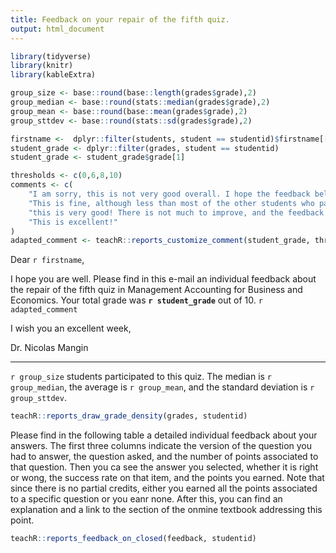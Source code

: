 ```yaml
---
title: Feedback on your repair of the fifth quiz.
output: html_document
---
```



```r
library(tidyverse)
library(knitr)
library(kableExtra)

group_size <- base::round(base::length(grades$grade),2)
group_median <- base::round(stats::median(grades$grade),2)
group_mean <- base::round(base::mean(grades$grade),2)
group_sttdev <- base::round(stats::sd(grades$grade),2)

firstname <-  dplyr::filter(students, student == studentid)$firstname[[1]]
student_grade <- dplyr::filter(grades, student == studentid)
student_grade <- student_grade$grade[1]

thresholds <- c(0,6,8,10)
comments <- c(
    "I am sorry, this is not very good overall. I hope the feedback below will help you understand what you did wrong.",
    "This is fine, although less than most of the other students who participated. I hope the feedback below will help you understand what you did wrong.",
    "this is very good! There is not much to improve, and the feedback below may help you identify what.",
    "This is excellent!"
)
adapted_comment <- teachR::reports_customize_comment(student_grade, thresholds, comments)
```


Dear `r firstname`,

I hope you are well. Please find in this e-mail an individual feedback about the repair of the fifth quiz in Management Accounting for Business and Economics. Your total grade was **`r student_grade`** out of 10. `r adapted_comment`  

I wish you an excellent week,

Dr. Nicolas Mangin  

<hr>

`r group_size` students participated to this quiz.  The median is `r group_median`, the average is `r group_mean`, and the standard deviation is `r group_sttdev`.  

```r
teachR::reports_draw_grade_density(grades, studentid)
```

Please find in the following table a detailed individual feedback about your answers. The first three columns indicate the version of the question you had to answer, the question asked, and the number of points associated to that question. Then you ca see the answer you selected, whether it is right or wong, the success rate on that item, and the points you earned. Note that since there is no partial credits, either you earned all the points associated to a specific question or you eanr none. After this, you can find an explanation and a link to the section of the onmine textbook addressing this point.  


```r
teachR::reports_feedback_on_closed(feedback, studentid)
```

